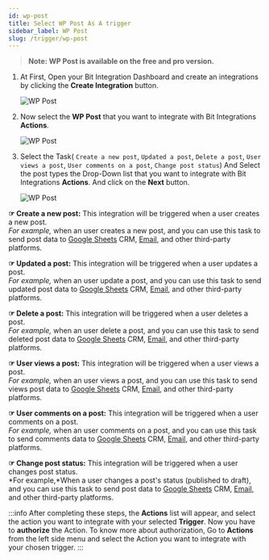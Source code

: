 ```yaml
---
id: wp-post
title: Select WP Post As A trigger
sidebar_label: WP Post
slug: /trigger/wp-post
---
```



> **Note: WP Post is available on the free and pro version.**

1. At First, Open your Bit Integration Dashboard and create an integrations by clicking the **Create Integration** button.

   <Image src="trigger/_create-integrations" alt="WP Post" w="1020" h="350" />

2. Now select the **WP Post** that you want to integrate with Bit Integrations **Actions**.

   <Image src="trigger/wp-post/_select-trigger" alt="WP Post" w="1020" h="350" />

3. Select the Task( `Create a new post`, `Updated a post`, `Delete a post`, `User views a post`, `User comments on a post`, `Change post status`) And Select the post types the Drop-Down list that you want to integrate with Bit Integrations **Actions**. And click on the **Next** button.

   <Image src="trigger/wp-post/select-form-or-task-name" alt="WP Post" w="1020" h="350"/>


**☞ Create a new post:** This integration will be triggered when a user creates a new post.   
*For example,* when an user creates a new post, and you can use this task to send post data to [Google Sheets](https://docs.bit-integrations.bitapps.pro/integrations/google-sheet) CRM, [Email](https://docs.bit-integrations.bitapps.pro/integrations/email), and other third-party platforms.

**☞ Updated a post:** This integration will be triggered when a user updates a post.   
*For example,* when an user update a post, and you can use this task to send updated post data to [Google Sheets](https://docs.bit-integrations.bitapps.pro/integrations/google-sheet) CRM, [Email](https://docs.bit-integrations.bitapps.pro/integrations/email), and other third-party platforms.

**☞ Delete a post:** This integration will be triggered when a user deletes a post.   
*For example,* when an user delete a post, and you can use this task to send deleted post data to [Google Sheets](https://docs.bit-integrations.bitapps.pro/integrations/google-sheet) CRM, [Email](https://docs.bit-integrations.bitapps.pro/integrations/email), and other third-party platforms.

**☞ User views a post:** This integration will be triggered when a user views a post.      
*For example,* when an user views a post, and you can use this task to send views post data to [Google Sheets](https://docs.bit-integrations.bitapps.pro/integrations/google-sheet) CRM, [Email](https://docs.bit-integrations.bitapps.pro/integrations/email), and other third-party platforms.

**☞ User comments on a post:** This integration will be triggered when a user comments on a post.   
*For example,* when an user comments on a post, and you can use this task to send comments data to [Google Sheets](https://docs.bit-integrations.bitapps.pro/integrations/google-sheet) CRM, [Email](https://docs.bit-integrations.bitapps.pro/integrations/email), and other third-party platforms.

**☞ Change post status:** This integration will be triggered when a user changes post status.   
*For example,*When a user changes a post's status (published to draft), and you can use this task to send post data to [Google Sheets](https://docs.bit-integrations.bitapps.pro/integrations/google-sheet) CRM, [Email](https://docs.bit-integrations.bitapps.pro/integrations/email), and other third-party platforms.


:::info
  After completing these steps, the **Actions** list will appear, and select the action you want to integrate with your selected **Trigger**. Now you have to **authorize** the Action. To know more about authorization, Go to **Actions** from the left side menu and select the Action you want to integrate with your chosen trigger.
:::

<Feedback/>